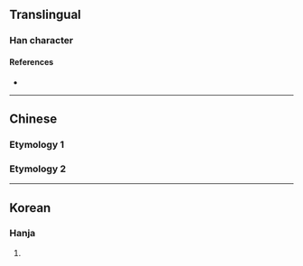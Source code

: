 {{also|众|乑}}
{{character info}}
==Translingual==

===Han character===
{{Han char|rn=9|rad=人|as=04|sn=6|four=|canj=OOO|ids=⿰亻𠆧}}

====References====
* {{Han ref|kx=0095.220|dkj=00437|hdz=10124.030|uh=343A|ud=13370}}

----

==Chinese==

===Etymology 1===
{{zh-see|乑|v}}

===Etymology 2===
{{zh-see|眾|v}}

----

==Korean==

===Hanja===
{{ko-hanja|hangeul=중|rv=jung|mr=chung|y=cwung|eumhun=무리|ehrv=muri|ehmr=muri|ehy=muli}}

# {{rfdef|ko|sort=人04}}